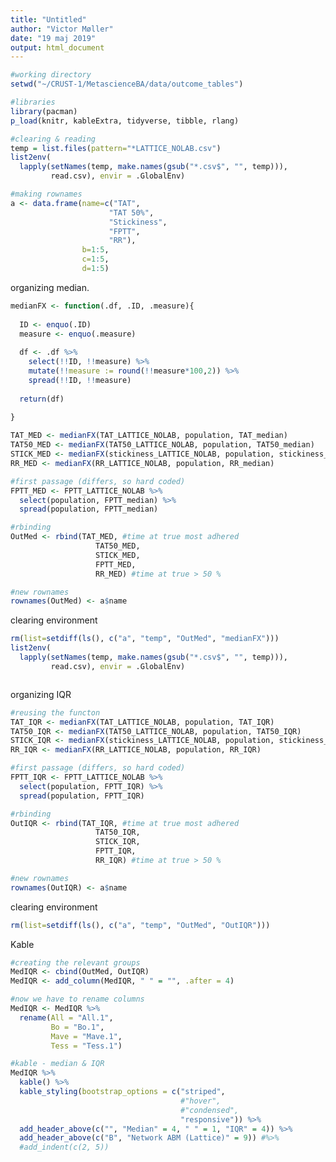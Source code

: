 ```yaml
---
title: "Untitled"
author: "Victor Møller"
date: "19 maj 2019"
output: html_document
---
```



```r

#working directory 
setwd("~/CRUST-1/MetascienceBA/data/outcome_tables")

#libraries
library(pacman)
p_load(knitr, kableExtra, tidyverse, tibble, rlang)

```


```r
#clearing & reading 
temp = list.files(pattern="*LATTICE_NOLAB.csv")
list2env(
  lapply(setNames(temp, make.names(gsub("*.csv$", "", temp))), 
         read.csv), envir = .GlobalEnv)
```


```r
#making rownames
a <- data.frame(name=c("TAT",  
                      "TAT 50%",
                      "Stickiness",
                      "FPTT",
                      "RR"), 
                b=1:5,
                c=1:5,
                d=1:5)
```

organizing median. 

```r

medianFX <- function(.df, .ID, .measure){
  
  ID <- enquo(.ID)
  measure <- enquo(.measure)
  
  df <- .df %>%
    select(!!ID, !!measure) %>%
    mutate(!!measure := round(!!measure*100,2)) %>%
    spread(!!ID, !!measure)
  
  return(df)
  
}

TAT_MED <- medianFX(TAT_LATTICE_NOLAB, population, TAT_median)
TAT50_MED <- medianFX(TAT50_LATTICE_NOLAB, population, TAT50_median)
STICK_MED <- medianFX(stickiness_LATTICE_NOLAB, population, stickiness_median)
RR_MED <- medianFX(RR_LATTICE_NOLAB, population, RR_median)

#first passage (differs, so hard coded)
FPTT_MED <- FPTT_LATTICE_NOLAB %>%
  select(population, FPTT_median) %>%
  spread(population, FPTT_median)

#rbinding 
OutMed <- rbind(TAT_MED, #time at true most adhered
                   TAT50_MED,
                   STICK_MED,
                   FPTT_MED,
                   RR_MED) #time at true > 50 %

#new rownames 
rownames(OutMed) <- a$name

```

clearing environment

```r

rm(list=setdiff(ls(), c("a", "temp", "OutMed", "medianFX")))
list2env(
  lapply(setNames(temp, make.names(gsub("*.csv$", "", temp))), 
         read.csv), envir = .GlobalEnv)



```

organizing IQR 

```r

#reusing the functon 
TAT_IQR <- medianFX(TAT_LATTICE_NOLAB, population, TAT_IQR)
TAT50_IQR <- medianFX(TAT50_LATTICE_NOLAB, population, TAT50_IQR)
STICK_IQR <- medianFX(stickiness_LATTICE_NOLAB, population, stickiness_IQR)
RR_IQR <- medianFX(RR_LATTICE_NOLAB, population, RR_IQR)

#first passage (differs, so hard coded)
FPTT_IQR <- FPTT_LATTICE_NOLAB %>%
  select(population, FPTT_IQR) %>%
  spread(population, FPTT_IQR)

#rbinding 
OutIQR <- rbind(TAT_IQR, #time at true most adhered
                   TAT50_IQR,
                   STICK_IQR,
                   FPTT_IQR,
                   RR_IQR) #time at true > 50 %

#new rownames 
rownames(OutIQR) <- a$name

```

clearing environment

```r

rm(list=setdiff(ls(), c("a", "temp", "OutMed", "OutIQR")))

```

Kable

```r

#creating the relevant groups 
MedIQR <- cbind(OutMed, OutIQR)
MedIQR <- add_column(MedIQR, " " = "", .after = 4)

#now we have to rename columns 
MedIQR <- MedIQR %>%
  rename(All = "All.1",
         Bo = "Bo.1",
         Mave = "Mave.1",
         Tess = "Tess.1")

#kable - median & IQR
MedIQR %>%
  kable() %>%
  kable_styling(bootstrap_options = c("striped", 
                                      #"hover", 
                                      #"condensed", 
                                      "responsive")) %>%
  add_header_above(c("", "Median" = 4, " " = 1, "IQR" = 4)) %>%
  add_header_above(c("B", "Network ABM (Lattice)" = 9)) #%>%
  #add_indent(c(2, 5)) 


```

